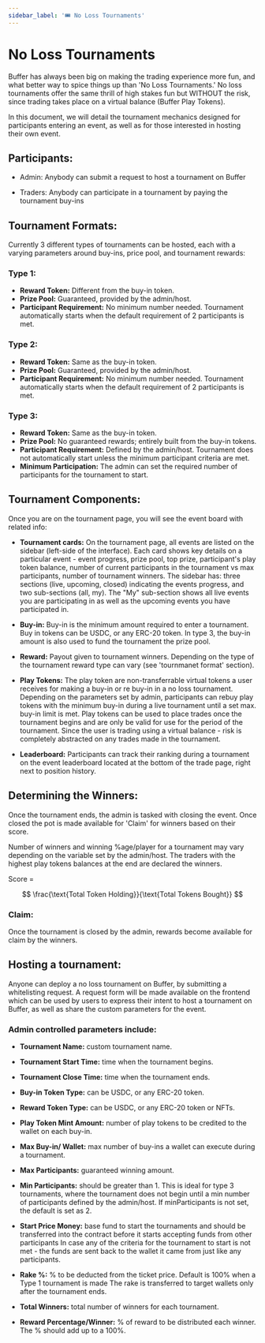 ```yaml
---
sidebar_label: '🎟 No Loss Tournaments'
---
```


# No Loss Tournaments

Buffer has always been big on making the trading experience more fun, and what better way to spice things up than 'No Loss Tournaments.' 
No loss tournaments offer the same thrill of high stakes fun but WITHOUT the risk, since trading takes place on a virtual balance (Buffer Play Tokens). 

In this document, we will detail the tournament mechanics designed for participants entering an event, as well as for those interested in hosting their own event.

## Participants:
- Admin: 
Anybody can submit a request to host a tournament on Buffer

- Traders:
Anybody can participate in a tournament by paying the tournament buy-ins 

## Tournament Formats:

Currently 3 different types of tournaments can be hosted, each with a varying parameters around buy-ins, price pool, and tournament rewards:

### Type 1:
- **Reward Token:** Different from the buy-in token.
- **Prize Pool:** Guaranteed, provided by the admin/host.
- **Participant Requirement:** No minimum number needed. Tournament automatically starts when the default requirement of 2 participants is met.

### Type 2:
- **Reward Token:** Same as the buy-in token.
- **Prize Pool:** Guaranteed, provided by the admin/host.
- **Participant Requirement:** No minimum number needed. Tournament automatically starts when the default requirement of 2 participants is met.

### Type 3:
- **Reward Token:** Same as the buy-in token. 
- **Prize Pool:** No guaranteed rewards; entirely built from the buy-in tokens. 
- **Participant Requirement:** Defined by the admin/host. Tournament does not automatically start unless the minimum participant criteria are met. 
- **Minimum Participation:** The admin can set the required number of participants for the tournament to start.

## Tournament Components:
Once you are on the tournament page, you will see the event board with related info:

- **Tournament cards:**
On the tournament page, all events are listed on the sidebar (left-side of the interface). Each card shows key details on a particular event - event progress, prize pool, top prize, participant's play token balance, number of current participants in the tournament vs max participants, number of tournament winners. 
The sidebar has: three sections (live, upcoming, closed) indicating the events progress, and two sub-sections (all, my). 
The "My" sub-section shows all live events you are participating in as well as the upcoming events you have participated in. 

- **Buy-in:**
Buy-in is the minimum amount required to enter a tournament. 
Buy in tokens can be USDC, or any ERC-20 token. 
In type 3, the buy-in amount is also used to fund the tournament the prize pool. 

- **Reward:**
Payout given to tournament winners. 
Depending on the type of the tournament reward type can vary (see 'tournmanet format' section).

- **Play Tokens:**
The play token are non-transferrable virtual tokens a user receives for making a buy-in or re buy-in in a no loss tournament. Depending on the parameters set by admin, participants can rebuy play tokens with the minimum buy-in during a live tournament until a set max. buy-in limit is met.
Play tokens can be used to place trades once the tournament begins and are only be valid for use for the period of the tournament. Since the user is trading using a virtual balance - risk is completely abstracted on any trades made in the tournament. 

- **Leaderboard:**
Participants can track their ranking during a tournament on the event leaderboard located at the bottom of the trade page, right next to position history. 

## Determining the Winners:

Once the tournament ends, the admin is tasked with closing the event. Once closed the pot is made available for 'Claim' for winners based on their score. 

Number of winners and winning %age/player for a tournament may vary depending on the variable set by the admin/host. 
The traders with the highest play tokens balances at the end are declared the winners.

Score =

$$
\frac{\text{Total Token Holding}}{\text{Total Tokens Bought}}
$$

### Claim:
Once the tournament is closed by the admin, rewards become available for claim by the winners. 
## Hosting a tournament:

Anyone can deploy a no loss tournament on Buffer, by submitting a whitelisting request. A request form will be made available on the frontend which can be used by users to express their intent to host a tournament on Buffer, as well as share the custom parameters for the event. 

### Admin controlled parameters include:

- **Tournament Name:** custom tournament name. 

- **Tournament Start Time:** time when the tournament begins.

- **Tournament Close Time:** time when the tournament ends.

- **Buy-in Token Type:** can be USDC, or any ERC-20 token.

- **Reward Token Type:** can be USDC, or any ERC-20 token or NFTs.

- **Play Token Mint Amount:** number of play tokens to be credited to the wallet on each buy-in.

- **Max Buy-in/ Wallet:** max number of buy-ins a wallet can execute during a tournament.

- **Max Participants:** guaranteed winning amount.

- **Min Participants:** should be greater than 1. This is ideal for type 3 tournaments, where the tournament does not begin until a min number of participants defined by the admin/host. If minParticipants is not set, the default is set as 2. 

- **Start Price Money:** base fund to start the tournaments and should be transferred into the contract before it starts accepting funds from other participants
In case any of the criteria for the tournament to start is not met - the funds are sent back to the wallet it came from just like any participants.

- **Rake %:** % to be deducted from the ticket price. Default is 100% when a Type 1 tournament is made
The rake is transferred to target wallets only after the tournament ends.

- **Total Winners:** total number of winners for each tournament. 

- **Reward Percentage/Winner:** % of reward to be distributed each winner. The % should add up to a 100%.



